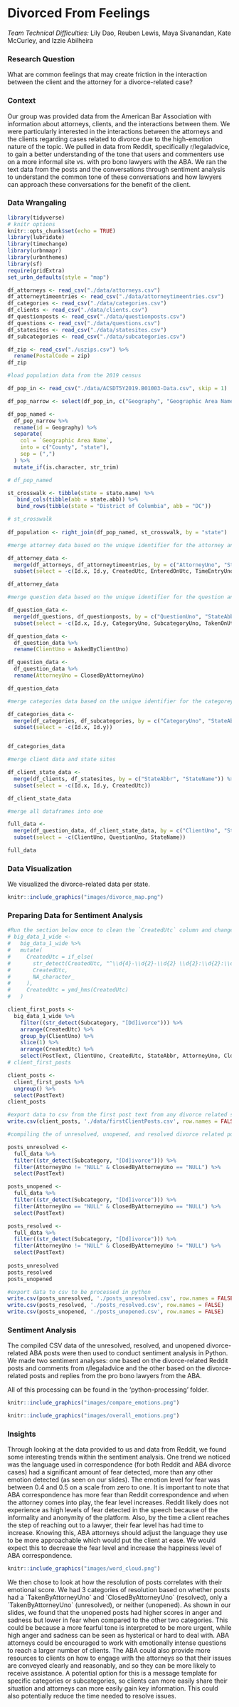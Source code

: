 # Divorced From Feelings

*Team Technical Difficulties:* Lily Dao, Reuben Lewis, Maya Sivanandan, Kate McCurley, and Izzie Abilheira

### Research Question

What are common feelings that may create friction in the interaction between the client and the attorney for a divorce-related case?

### Context

Our group was provided data from the American Bar Association with information about attorneys, clients, and the interactions between them. We were particularly interested in the interactions between the attorneys and the clients regarding cases related to divorce due to the high-emotion nature of the topic. We pulled in data from Reddit, specifically r/legaladvice, to gain a better understanding of the tone that users and commenters use on a more informal site vs. with pro bono lawyers with the ABA. We ran the text data from the posts and the conversations through sentiment analysis to understand the common tone of these conversations and how lawyers can approach these conversations for the benefit of the client.

### Data Wrangaling

```r
library(tidyverse)
# knitr options
knitr::opts_chunk$set(echo = TRUE)
library(lubridate)
library(timechange)
library(urbnmapr)
library(urbnthemes)
library(sf)
require(gridExtra)
set_urbn_defaults(style = "map")

```

```r
df_attorneys <- read_csv("./data/attorneys.csv")
df_attorneytimeentries <- read_csv("./data/attorneytimeentries.csv")
df_categories <- read_csv("./data/categories.csv")
df_clients <- read_csv("./data/clients.csv")
df_questionposts <- read_csv("./data/questionposts.csv")
df_questions <- read_csv("./data/questions.csv")
df_statesites <- read_csv("./data/statesites.csv")
df_subcategories <- read_csv("./data/subcategories.csv")
```

```r
df_zip <- read_csv("./uszips.csv") %>%
  rename(PostalCode = zip)
df_zip
```

```r
#load population data from the 2019 census

df_pop_in <- read_csv("./data/ACSDT5Y2019.B01003-Data.csv", skip = 1)

df_pop_narrow <- select(df_pop_in, c("Geography", "Geographic Area Name", "Estimate!!Total"))

df_pop_named <-
  df_pop_narrow %>% 
  rename(id = Geography) %>% 
  separate(
    col = `Geographic Area Name`,
    into = c("County", "state"),
    sep = (",") 
  ) %>%
  mutate_if(is.character, str_trim)

# df_pop_named

st_crosswalk <- tibble(state = state.name) %>%
   bind_cols(tibble(abb = state.abb)) %>% 
   bind_rows(tibble(state = "District of Columbia", abb = "DC"))

# st_crosswalk
 
df_population <- right_join(df_pop_named, st_crosswalk, by = "state")
```

```r
#merge attorney data based on the unique identifier for the attorney and state

df_attorney_data <-
  merge(df_attorneys, df_attorneytimeentries, by = c("AttorneyUno", "StateAbbr")) %>%
  subset(select = -c(Id.x, Id.y, CreatedUtc, EnteredOnUtc, TimeEntryUno))

df_attorney_data
```

```r
#merge question data based on the unique identifier for the question and state

df_question_data <-
  merge(df_questions, df_questionposts, by = c("QuestionUno", "StateAbbr")) %>%
  subset(select = -c(Id.x, Id.y, CategoryUno, SubcategoryUno, TakenOnUtc, ClosedOnUtc, LegalDeadline, CreatedUtc))

df_question_data <-
  df_question_data %>%
  rename(ClientUno = AskedByClientUno)

df_question_data <-
  df_question_data %>%
  rename(AttorneyUno = ClosedByAttorneyUno)

df_question_data
```

```r
#merge categories data based on the unique identifier for the categorey and state

df_categories_data <-
  merge(df_categories, df_subcategories, by = c("CategoryUno", "StateAbbr")) %>%
  subset(select = -c(Id.x, Id.y))


df_categories_data
```

```r
#merge client data and state sites

df_client_state_data <-
  merge(df_clients, df_statesites, by = c("StateAbbr", "StateName")) %>%
  subset(select = -c(Id.x, Id.y, CreatedUtc))

df_client_state_data
```

```r
#merge all dataframes into one 

full_data <-
  merge(df_question_data, df_client_state_data, by = c("ClientUno", "StateAbbr")) %>%
  subset(select = -c(ClientUno, QuestionUno, StateName))

full_data
```

### Data Visualization

We visualized the divorce-related data per state.

```r
knitr::include_graphics("images/divorce_map.png")
```

### Preparing Data for Sentiment Analysis

```r
#Run the section below once to clean the `CreatedUtc` column and change to date/time
# big_data_1_wide <- 
#   big_data_1_wide %>% 
#   mutate(
#     CreatedUtc = if_else(
#       str_detect(CreatedUtc, "^\\d{4}-\\d{2}-\\d{2} \\d{2}:\\d{2}:\\d{2}$"),
#       CreatedUtc,
#       NA_character_
#     ),
#     CreatedUtc = ymd_hms(CreatedUtc)
#   )

client_first_posts <-
  big_data_1_wide %>%
    filter((str_detect(Subcategory, "[Dd]ivorce"))) %>%
    arrange(CreatedUtc) %>%
    group_by(ClientUno) %>%
    slice(1) %>%
    arrange(CreatedUtc) %>%
    select(PostText, ClientUno, CreatedUtc, StateAbbr, AttorneyUno, ClosedByAttorneyUno)
# client_first_posts

client_posts <-
  client_first_posts %>% 
  ungroup() %>% 
  select(PostText)
client_posts

#export data to csv from the first post text from any divorce related subcategory
write.csv(client_posts, './data/firstClientPosts.csv', row.names = FALSE)
```

```r
#compiling the of unresolved, unopened, and resolved divorce related posts from the ABA

posts_unresolved <-
  full_data %>%
  filter((str_detect(Subcategory, "[Dd]ivorce"))) %>%
  filter(AttorneyUno != "NULL" & ClosedByAttorneyUno == "NULL") %>% 
  select(PostText)

posts_unopened <-
  full_data %>%
  filter((str_detect(Subcategory, "[Dd]ivorce"))) %>%
  filter(AttorneyUno == "NULL" & ClosedByAttorneyUno == "NULL") %>% 
  select(PostText)

posts_resolved <-
  full_data %>%
  filter((str_detect(Subcategory, "[Dd]ivorce"))) %>%
  filter(AttorneyUno != "NULL" & ClosedByAttorneyUno != "NULL") %>% 
  select(PostText)
  
posts_unresolved
posts_resolved
posts_unopened

#export data to csv to be processed in python
write.csv(posts_unresolved, './posts_unresolved.csv', row.names = FALSE)
write.csv(posts_resolved, './posts_resolved.csv', row.names = FALSE)
write.csv(posts_unopened, './posts_unopened.csv', row.names = FALSE)

```

### Sentiment Analysis

The compiled CSV data of the unresolved, resolved, and unopened divorce-related ABA posts were then used to conduct sentiment analysis in Python. We made two sentiment analyses: one based on the divorce-related Reddit posts and comments from r/legaladvice and the other based on the divorce-related posts and replies from the pro bono lawyers from the ABA.

All of this processing can be found in the 'python-processing' folder.

```r
knitr::include_graphics("images/compare_emotions.png")
```

```r
knitr::include_graphics("images/overall_emotions.png")
```

### Insights

Through looking at the data provided to us and data from Reddit, we found some interesting trends within the sentiment analysis. One trend we noticed was the language used in correspondence (for both Reddit and ABA divorce cases) had a significant amount of fear detected, more than any other emotion detected (as seen on our slides). The emotion level for fear was between 0.4 and 0.5 on a scale from zero to one. It is important to note that ABA correspondence has more fear than Reddit correspondence and when the attorney comes into play, the fear level increases. Reddit likely does not experience as high levels of fear detected in the speech because of the informality and anonymity of the platform. Also, by the time a client reaches the step of reaching out to a lawyer, their fear level has had time to increase. Knowing this, ABA attorneys should adjust the language they use to be more approachable which would put the client at ease. We would expect this to decrease the fear level and increase the happiness level of ABA correspondence.

```r
knitr::include_graphics("images/word_cloud.png")
```

We then chose to look at how the resolution of posts correlates with their emotional score. We had 3 categories of resolution based on whether posts had a \`TakenByAttorneyUno\` and \`ClosedByAttorneyUno\` (resolved), only a \`TakenByAttorneyUno\` (unresolved), or neither (unopened). As shown in our slides, we found that the unopened posts had higher scores in anger and sadness but lower in fear when compared to the other two categories. This could be because a more fearful tone is interpreted to be more urgent, while high anger and sadness can be seen as hysterical or hard to deal with. ABA attorneys could be encouraged to work with emotionally intense questions to reach a larger number of clients. The ABA could also provide more resources to clients on how to engage with the attorneys so that their issues are conveyed clearly and reasonably, and so they can be more likely to receive assistance. A potential option for this is a message template for specific categories or subcategories, so clients can more easily share their situation and attorneys can more easily gain key information. This could also potentially reduce the time needed to resolve issues.

\
